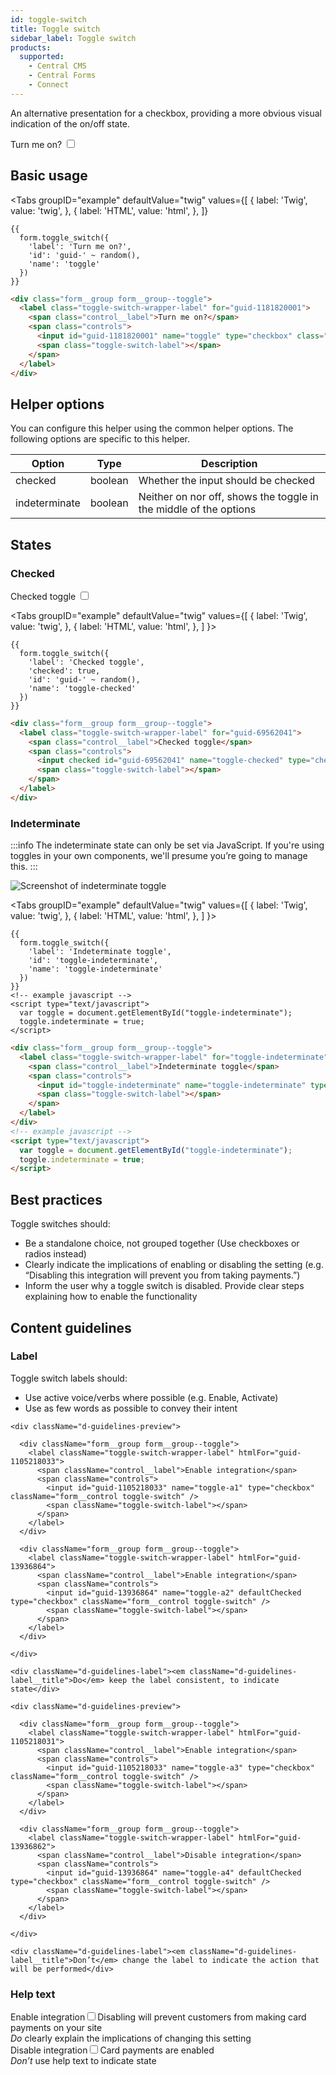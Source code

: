 ```yaml
---
id: toggle-switch
title: Toggle switch
sidebar_label: Toggle switch
products:
  supported:
    - Central CMS
    - Central Forms
    - Connect
---
```



An alternative presentation for a checkbox, providing a more obvious visual indication of the on/off state.

<div className="d-example">
  <div className="form__group form__group--toggle">
    <label className="toggle-switch-wrapper-label" htmlFor="guid-1181820001">
      <span className="control__label">Turn me on?</span>
      <span className="controls">
        <input id="guid-1181820001" name="toggle" type="checkbox" className="form__control toggle-switch" />
        <span className="toggle-switch-label"></span>
      </span>
    </label>
  </div>
</div>

## Basic usage

<Tabs
  groupID="example"
  defaultValue="twig"
  values={[
    { label: 'Twig', value: 'twig', },
    { label: 'HTML', value: 'html', },
  ]}
>
<TabItem value="twig">

```twig
{{
  form.toggle_switch({
    'label': 'Turn me on?',
    'id': 'guid-' ~ random(),
    'name': 'toggle'
  })
}}
```

</TabItem>
<TabItem value="html">

```html
<div class="form__group form__group--toggle">
  <label class="toggle-switch-wrapper-label" for="guid-1181820001">
    <span class="control__label">Turn me on?</span>
    <span class="controls">
      <input id="guid-1181820001" name="toggle" type="checkbox" class="form__control toggle-switch" />
      <span class="toggle-switch-label"></span>
    </span>
  </label>
</div>
```

</TabItem>
</Tabs>

## Helper options

You can configure this helper using the common helper options. The following options are specific to this helper.

| Option | Type | Description |
| ------ | ---- | ----------- |
| checked | boolean | Whether the input should be checked |
| indeterminate | boolean | Neither on nor off, shows the toggle in the middle of the options |

## States

### Checked

<div className="d-example">
  <div className="form__group form__group--toggle">
    <label className="toggle-switch-wrapper-label" htmlFor="guid-69562041">
      <span className="control__label">Checked toggle</span>
      <span className="controls">
        <input defaultChecked id="guid-69562041" name="toggle-checked" type="checkbox" className="form__control toggle-switch" />
        <span className="toggle-switch-label"></span>
      </span>
    </label>
  </div>
</div>

<Tabs
  groupID="example"
  defaultValue="twig"
  values={[
    { label: 'Twig', value: 'twig', },
    { label: 'HTML', value: 'html', },
  ]
}>
<TabItem value="twig">

```twig {4}
{{
  form.toggle_switch({
    'label': 'Checked toggle',
    'checked': true,
    'id': 'guid-' ~ random(),
    'name': 'toggle-checked'
  })
}}
```

</TabItem>
<TabItem value="html">

```html
<div class="form__group form__group--toggle">
  <label class="toggle-switch-wrapper-label" for="guid-69562041">
    <span class="control__label">Checked toggle</span>
    <span class="controls">
      <input checked id="guid-69562041" name="toggle-checked" type="checkbox" class="form__control toggle-switch" />
      <span class="toggle-switch-label"></span>
    </span>
  </label>
</div>
```

</TabItem>
</Tabs>

### Indeterminate

:::info
The indeterminate state can only be set via JavaScript. If you're using toggles in your own components, we'll presume you’re going to manage this.
:::

![Screenshot of indeterminate toggle](./assets/indeterminate-toggle.png)

<Tabs
  groupID="example"
  defaultValue="twig"
  values={[
    { label: 'Twig', value: 'twig', },
    { label: 'HTML', value: 'html', },
  ]
}>
<TabItem value="twig">

```twig
{{
  form.toggle_switch({
    'label': 'Indeterminate toggle',
    'id': 'toggle-indeterminate',
    'name': 'toggle-indeterminate'
  })
}}
<!-- example javascript -->
<script type="text/javascript">
  var toggle = document.getElementById("toggle-indeterminate");
  toggle.indeterminate = true;
</script>
```

</TabItem>
<TabItem value="html">

```html
<div class="form__group form__group--toggle">
  <label class="toggle-switch-wrapper-label" for="toggle-indeterminate">
    <span class="control__label">Indeterminate toggle</span>
    <span class="controls">
      <input id="toggle-indeterminate" name="toggle-indeterminate" type="checkbox" class="form__control toggle-switch" />
      <span class="toggle-switch-label"></span>
    </span>
  </label>
</div>
<!-- example javascript -->
<script type="text/javascript">
  var toggle = document.getElementById("toggle-indeterminate");
  toggle.indeterminate = true;
</script>
```

</TabItem>
</Tabs>

## Best practices

Toggle switches should:

* Be a standalone choice, not grouped together (Use checkboxes or radios instead)
* Clearly indicate the implications of enabling or disabling the setting (e.g. “Disabling this integration will prevent you from taking payments.”)
* Inform the user why a toggle switch is disabled. Provide clear steps explaining how to enable the functionality

## Content guidelines

### Label

Toggle switch labels should:

* Use active voice/verbs where possible (e.g. Enable, Activate)
* Use as few words as possible to convey their intent

<div className="d-guidelines">
  <div className="d-guidelines__block d-guidelines__block--do">

    <div className="d-guidelines-preview">
      
      <div className="form__group form__group--toggle">
        <label className="toggle-switch-wrapper-label" htmlFor="guid-1105218033">
          <span className="control__label">Enable integration</span>
          <span className="controls">
            <input id="guid-1105218033" name="toggle-a1" type="checkbox" className="form__control toggle-switch" />
            <span className="toggle-switch-label"></span>
          </span> 
        </label>
      </div>
      
      <div className="form__group form__group--toggle">
        <label className="toggle-switch-wrapper-label" htmlFor="guid-13936864">
          <span className="control__label">Enable integration</span>
          <span className="controls">
            <input id="guid-13936864" name="toggle-a2" defaultChecked type="checkbox" className="form__control toggle-switch" />
            <span className="toggle-switch-label"></span>
          </span>
        </label>
      </div>

    </div>
    
    <div className="d-guidelines-label"><em className="d-guidelines-label__title">Do</em> keep the label consistent, to indicate state</div>

  </div>
  
  <div className="d-guidelines__block d-guidelines__block--not">

    <div className="d-guidelines-preview">

      <div className="form__group form__group--toggle">
        <label className="toggle-switch-wrapper-label" htmlFor="guid-1105218031">
          <span className="control__label">Enable integration</span>
          <span className="controls">
            <input id="guid-1105218033" name="toggle-a3" type="checkbox" className="form__control toggle-switch" />
            <span className="toggle-switch-label"></span>
          </span>
        </label>
      </div>

      <div className="form__group form__group--toggle">
        <label className="toggle-switch-wrapper-label" htmlFor="guid-13936862">
          <span className="control__label">Disable integration</span>
          <span className="controls">
            <input id="guid-13936864" name="toggle-a4" defaultChecked type="checkbox" className="form__control toggle-switch" />
            <span className="toggle-switch-label"></span>
          </span>
        </label>
      </div>

    </div>
  
    <div className="d-guidelines-label"><em className="d-guidelines-label__title">Don’t</em> change the label to indicate the action that will be performed</div>

  </div>

</div>

### Help text

<div className="d-guidelines">
  <div className="d-guidelines__block d-guidelines__block--do">
    <div className="d-guidelines-preview">
      <div className="form__group form__group--toggle"><label className="toggle-switch-wrapper-label" htmlFor="guid-270343646"><span className="control__label">Enable integration</span><span className="controls"><input id="guid-270343646" name="toggle-2" defaultChecked type="checkbox" className="form__control toggle-switch" /><span className="toggle-switch-label"></span><span className="help-block">Disabling will prevent customers from making card payments on your site</span></span></label></div>
    </div>
    <div className="d-guidelines-label"><em className="d-guidelines-label__title">Do</em> clearly explain the implications of changing this setting</div>
  </div>
  <div className="d-guidelines__block d-guidelines__block--not">
    <div className="d-guidelines-preview">
      <div className="form__group form__group--toggle"><label className="toggle-switch-wrapper-label" htmlFor="guid-1337703768"><span className="control__label">Disable integration</span><span className="controls"><input id="guid-1337703768" name="toggle-2" defaultChecked type="checkbox" className="form__control toggle-switch" /><span className="toggle-switch-label"></span><span className="help-block">Card payments are enabled</span></span></label></div>
    </div>
    <div className="d-guidelines-label"><em className="d-guidelines-label__title">Don’t</em> use help text to indicate state</div>
  </div>
</div>
